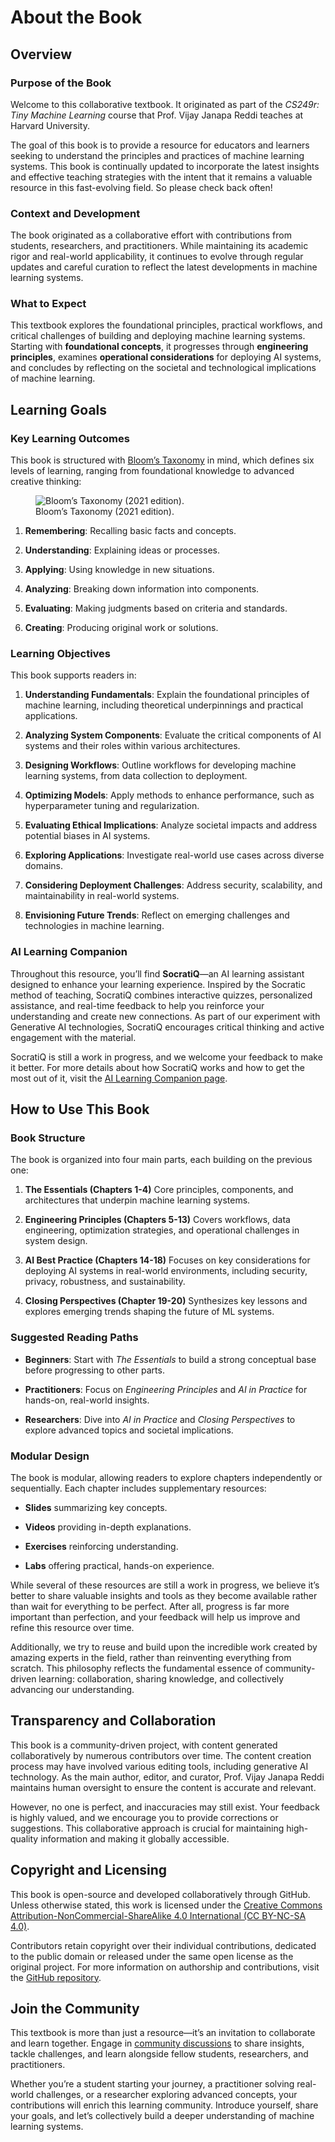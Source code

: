 # About the Book {.unnumbered}

## Overview {#sec-book-overview-3bc4}

### Purpose of the Book {#sec-book-purpose-book-0aaa}

Welcome to this collaborative textbook. It originated as part of the *CS249r: Tiny Machine Learning* course that Prof. Vijay Janapa Reddi teaches at Harvard University.

The goal of this book is to provide a resource for educators and learners seeking to understand the principles and practices of machine learning systems. This book is continually updated to incorporate the latest insights and effective teaching strategies with the intent that it remains a valuable resource in this fast-evolving field. So please check back often!

### Context and Development {#sec-book-context-development-61ff}

The book originated as a collaborative effort with contributions from students, researchers, and practitioners. While maintaining its academic rigor and real-world applicability, it continues to evolve through regular updates and careful curation to reflect the latest developments in machine learning systems.

### What to Expect {#sec-book-expect-6eb5}

This textbook explores the foundational principles, practical workflows, and critical challenges of building and deploying machine learning systems. Starting with **foundational concepts**, it progresses through **engineering principles**, examines **operational considerations** for deploying AI systems, and concludes by reflecting on the societal and technological implications of machine learning.

```{=latex}
\clearpage
```

## Learning Goals {#sec-book-learning-goals-30e1}

### Key Learning Outcomes {#sec-book-key-learning-outcomes-9692}

This book is structured with [Bloom's Taxonomy](https://cft.vanderbilt.edu/guides-sub-pages/blooms-taxonomy/) in mind, which defines six levels of learning, ranging from foundational knowledge to advanced creative thinking:

![Bloom's Taxonomy (2021 edition).](images/png/bloom_revised_taxonomy.png){#fig-bloom}

1. **Remembering**: Recalling basic facts and concepts.

2. **Understanding**: Explaining ideas or processes.

3. **Applying**: Using knowledge in new situations.

4. **Analyzing**: Breaking down information into components.

5. **Evaluating**: Making judgments based on criteria and standards.

6. **Creating**: Producing original work or solutions.

### Learning Objectives {#sec-book-learning-objectives-c8df}

This book supports readers in:

1. **Understanding Fundamentals**: Explain the foundational principles of machine learning, including theoretical underpinnings and practical applications.

2. **Analyzing System Components**: Evaluate the critical components of AI systems and their roles within various architectures.

3. **Designing Workflows**: Outline workflows for developing machine learning systems, from data collection to deployment.

4. **Optimizing Models**: Apply methods to enhance performance, such as hyperparameter tuning and regularization.

5. **Evaluating Ethical Implications**: Analyze societal impacts and address potential biases in AI systems.

6. **Exploring Applications**: Investigate real-world use cases across diverse domains.

7. **Considering Deployment Challenges**: Address security, scalability, and maintainability in real-world systems.

8. **Envisioning Future Trends**: Reflect on emerging challenges and technologies in machine learning.

### AI Learning Companion {#sec-book-ai-learning-companion-2098}

Throughout this resource, you'll find **SocratiQ**—an AI learning assistant designed to enhance your learning experience. Inspired by the Socratic method of teaching, SocratiQ combines interactive quizzes, personalized assistance, and real-time feedback to help you reinforce your understanding and create new connections. As part of our experiment with Generative AI technologies, SocratiQ encourages critical thinking and active engagement with the material.

SocratiQ is still a work in progress, and we welcome your feedback to make it better. For more details about how SocratiQ works and how to get the most out of it, visit the [AI Learning Companion page](../socratiq/socratiq.qmd).

## How to Use This Book {#sec-book-use-book-250c}

### Book Structure {#sec-book-book-structure-2af4}

The book is organized into four main parts, each building on the previous one:

1. **The Essentials (Chapters 1-4)**
   Core principles, components, and architectures that underpin machine learning systems.

2. **Engineering Principles (Chapters 5-13)**
   Covers workflows, data engineering, optimization strategies, and operational challenges in system design.

3. **AI Best Practice (Chapters 14-18)**
   Focuses on key considerations for deploying AI systems in real-world environments, including security, privacy, robustness, and sustainability.

4. **Closing Perspectives (Chapter 19-20)**
   Synthesizes key lessons and explores emerging trends shaping the future of ML systems.

### Suggested Reading Paths {#sec-book-suggested-reading-paths-48cd}

- **Beginners**: Start with *The Essentials* to build a strong conceptual base before progressing to other parts.

- **Practitioners**: Focus on *Engineering Principles* and *AI in Practice* for hands-on, real-world insights.

- **Researchers**: Dive into *AI in Practice* and *Closing Perspectives* to explore advanced topics and societal implications.

### Modular Design {#sec-book-modular-design-fe84}

The book is modular, allowing readers to explore chapters independently or sequentially. Each chapter includes supplementary resources:

- **Slides** summarizing key concepts.

- **Videos** providing in-depth explanations.

- **Exercises** reinforcing understanding.

- **Labs** offering practical, hands-on experience.

While several of these resources are still a work in progress, we believe it's better to share valuable insights and tools as they become available rather than wait for everything to be perfect. After all, progress is far more important than perfection, and your feedback will help us improve and refine this resource over time.

Additionally, we try to reuse and build upon the incredible work created by amazing experts in the field, rather than reinventing everything from scratch. This philosophy reflects the fundamental essence of community-driven learning: collaboration, sharing knowledge, and collectively advancing our understanding.

## Transparency and Collaboration {#sec-book-transparency-collaboration-8320}

This book is a community-driven project, with content generated collaboratively by numerous contributors over time. The content creation process may have involved various editing tools, including generative AI technology. As the main author, editor, and curator, Prof. Vijay Janapa Reddi maintains human oversight to ensure the content is accurate and relevant.

However, no one is perfect, and inaccuracies may still exist. Your feedback is highly valued, and we encourage you to provide corrections or suggestions. This collaborative approach is crucial for maintaining high-quality information and making it globally accessible.

## Copyright and Licensing {#sec-book-copyright-licensing-24e6}

This book is open-source and developed collaboratively through GitHub. Unless otherwise stated, this work is licensed under the [Creative Commons Attribution-NonCommercial-ShareAlike 4.0 International (CC BY-NC-SA 4.0)](https://creativecommons.org/licenses/by-nc-sa/4.0).

Contributors retain copyright over their individual contributions, dedicated to the public domain or released under the same open license as the original project. For more information on authorship and contributions, visit the [GitHub repository](https://github.com/harvard-edge/cs249r_book).

## Join the Community {#sec-book-join-community-955d}

This textbook is more than just a resource—it's an invitation to collaborate and learn together. Engage in [community discussions](https://github.com/harvard-edge/cs249r_book/discussions) to share insights, tackle challenges, and learn alongside fellow students, researchers, and practitioners.

Whether you're a student starting your journey, a practitioner solving real-world challenges, or a researcher exploring advanced concepts, your contributions will enrich this learning community. Introduce yourself, share your goals, and let's collectively build a deeper understanding of machine learning systems.
